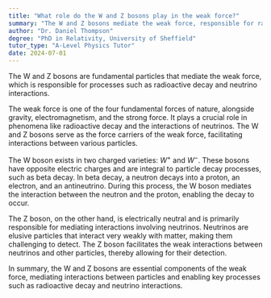 ```yaml
---
title: "What role do the W and Z bosons play in the weak force?"
summary: "The W and Z bosons mediate the weak force, responsible for radioactive decay and neutrino interactions."
author: "Dr. Daniel Thompson"
degree: "PhD in Relativity, University of Sheffield"
tutor_type: "A-Level Physics Tutor"
date: 2024-07-01
---
```


The W and Z bosons are fundamental particles that mediate the weak force, which is responsible for processes such as radioactive decay and neutrino interactions.

The weak force is one of the four fundamental forces of nature, alongside gravity, electromagnetism, and the strong force. It plays a crucial role in phenomena like radioactive decay and the interactions of neutrinos. The W and Z bosons serve as the force carriers of the weak force, facilitating interactions between various particles.

The W boson exists in two charged varieties: $W^+$ and $W^-$. These bosons have opposite electric charges and are integral to particle decay processes, such as beta decay. In beta decay, a neutron decays into a proton, an electron, and an antineutrino. During this process, the W boson mediates the interaction between the neutron and the proton, enabling the decay to occur.

The Z boson, on the other hand, is electrically neutral and is primarily responsible for mediating interactions involving neutrinos. Neutrinos are elusive particles that interact very weakly with matter, making them challenging to detect. The Z boson facilitates the weak interactions between neutrinos and other particles, thereby allowing for their detection.

In summary, the W and Z bosons are essential components of the weak force, mediating interactions between particles and enabling key processes such as radioactive decay and neutrino interactions.
    